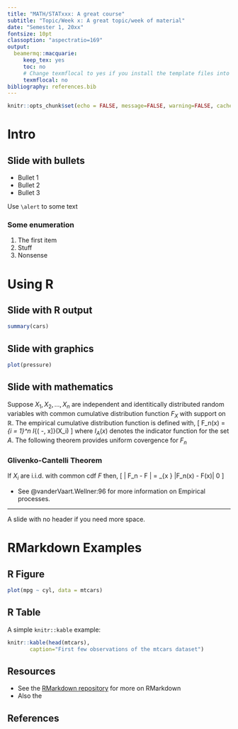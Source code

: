 ```yaml
---
title: "MATH/STATxxx: A great course"
subtitle: "Topic/Week x: A great topic/week of material"
date: "Semester 1, 20xx"
fontsize: 10pt
classoption: "aspectratio=169"
output: 
  beamermq::macquarie:
     keep_tex: yes
     toc: no
     # Change texmflocal to yes if you install the template files into your local tex installation.
     texmflocal: no
bibliography: references.bib
---
```


```r
knitr::opts_chunk$set(echo = FALSE, message=FALSE, warning=FALSE, cache=TRUE)
```

# Intro

## Slide with bullets

- Bullet 1
- Bullet 2
- Bullet 3

Use `\alert` to \alert{highlight} some text

### Some enumeration

1. The first item
1. Stuff
1. Nonsense

# Using R

## Slide with R output

```r
summary(cars)
```

## Slide with graphics

```r
plot(pressure)
```

## Slide with mathematics

Suppose $X_1, X_2, \ldots, X_n$ are independent and identitically distributed random variables with common cumulative distribution function $F_X$ with support on $\mathbb{R}$. The empirical cumulative distribution function is defined with,
\[
  F_n(x) = \frac{1}{n}\sum_{i = 1}^n I_{\left( -\infty, x\right]}(X_i)
\]
where $I_A(x)$ denotes the indicator function for the set $A$. The following theorem provides uniform covergence for $F_n$


:::{.block}
### Glivenko-Cantelli Theorem
If $X_i$ are i.i.d. with common cdf $F$ then,
\[
  \left\| F_n - F \right\| = \sup_{x \in \mathbb{R}} |F_n(x) - F(x)| \stackrel{n \to \infty}{\longrightarrow} 0\quad \text{almost surely.}
\]
:::

* See @vanderVaart.Wellner:96 for more information on Empirical processes.

---

A slide with no header if you need more space.

# RMarkdown Examples

## R Figure

```r
plot(mpg ~ cyl, data = mtcars)
```

## R Table

A simple `knitr::kable` example:

\small

```r
knitr::kable(head(mtcars),
       caption="First few observations of the mtcars dataset")
```

## Resources

* See the [RMarkdown repository](https://github.com/rstudio/rmarkdown) for more on RMarkdown
* Also the 

## References
